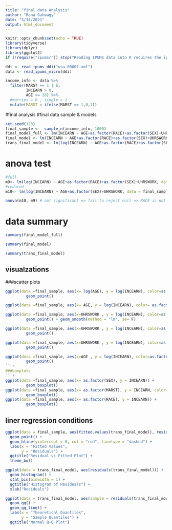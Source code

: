 ```yaml
---
title: "final data Analysis"
author: "Rana Gahwagy"
date: "5/14/2021"
output: html_document
---
```



```r
knitr::opts_chunk$set(echo = TRUE)
library(tidyverse)
library(dplyr)
library(ggplot2)
if (!require("ipumsr")) stop("Reading IPUMS data into R requires the ipumsr package. It can be installed using the following command: install.packages('ipumsr')")

ddi <- read_ipums_ddi("usa_00007.xml")
data <- read_ipums_micro(ddi)
```

```r
income_info <- data %>%
  filter(MARST == 1 | 6, 
         INCEARN > 0, 
         AGE >= 18) %>%
  #marries = 0 , single = 1
  mutate(MARST = ifelse(MARST == 1,0,1))
```

#final analysis 
#final data sample & models
```r
set.seed(123)
final_sample <-  sample_n(income_info, 1000)
final_model_full <- lm(INCEARN ~ AGE+as.factor(RACE)+as.factor(SEX)+UHRSWORK+TRANTIME, data = final_sample)
final_model <- lm(INCEARN ~ AGE+as.factor(RACE)+as.factor(SEX)+UHRSWORK, data = final_sample)
trans_final_model <- lm(log(INCEARN) ~ AGE+as.factor(RACE)+as.factor(SEX)+UHRSWORK, data = final_sample)

```
# anova test

```r
#full
m9<- lm(log(INCEARN) ~ AGE+as.factor(RACE)+as.factor(SEX)+UHRSWORK, data = final_sample)
#reduced 
m10<- lm(log(INCEARN) ~ AGE+as.factor(SEX)+UHRSWORK, data = final_sample)

anova(m10, m9) # not significant => fail to reject null => RACE is not helpful in this model
```

# data summary
```r
summary(final_model_full)
```
```r
summary(final_model)
```
```r
summary(trans_final_model)
```
## visualzations 
###scatter plots 
```r
ggplot(data =final_sample, aes(x= log(AGE), y = log(INCEARN), color=as.factor(SEX),  shape= as.factor(MARST))) + 
         geom_point() 

ggplot(data =final_sample, aes(x= AGE, y = log(INCEARN), color= as.factor(MARST), shape= as.factor(SEX))) + geom_point() #include 

ggplot(data =final_sample, aes(x=UHRSWORK , y = log(INCEARN), color=as.factor(MARST ))) + 
         geom_point() + geom_smooth(method = "lm", se= F)
```
```r
ggplot(data =final_sample, aes(x=UHRSWORK , y = log(INCEARN), color=as.factor(SEX),  shape= as.factor(MARST ))) + 
         geom_point()

ggplot(data =final_sample, aes(x=UHRSWORK , y = log(INCEARN), color=as.factor(RACE),  shape= as.factor(SEX ))) + 
         geom_point()

ggplot(data =final_sample, aes(x=AGE , y = log(INCEARN), color=as.factor(RACE),  shape= as.factor(MARST))) + 
         geom_point()
```r
###boxplots 
```r
ggplot(data =final_sample, aes(x= as.factor(SEX), y = INCEARN)) + 
         geom_boxplot()
ggplot(data =final_sample, aes(x= as.factor(MARST), y = INCEARN, color= as.factor(MARST))) + 
         geom_boxplot()
ggplot(data =final_sample, aes(x= as.factor(RACE), y = INCEARN)) + 
         geom_boxplot()
```

## liner regression conditions 
```r

ggplot(data = final_sample, aes(fitted.values(trans_final_model), resid(trans_final_model))) +
  geom_point() +
  geom_hline(yintercept = 0, col = "red", linetype = "dashed") +
  labs(x = "Fitted Values",
       y = "Residuals") +
  ggtitle("Residual vs Fitted Plot") +
  theme_bw()

ggplot(data = trans_final_model, aes(residuals(trans_final_model))) + 
  geom_histogram() +
  stat_bin(binwidth = 1) +
  ggtitle("Histogram of Residuals") + 
  xlab("Residuals")

ggplot(data = trans_final_model, aes(sample = residuals(trans_final_model))) +
  geom_qq() +
  geom_qq_line() +
  labs(x = "Theoretical Quantiles",
       y = "Sample Quantiles") +
  ggtitle("Normal Q-Q Plot")


```


